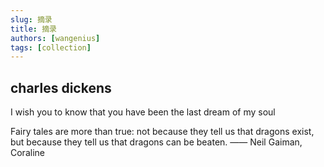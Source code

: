 ```yaml
---
slug: 摘录
title: 摘录
authors: [wangenius]
tags: [collection]
---
```


## charles dickens

I wish you to know that you have been the last dream of my soul

Fairy tales are more than true: not because they tell us that dragons exist, but because they tell us that dragons can be beaten.
  —— Neil Gaiman, Coraline